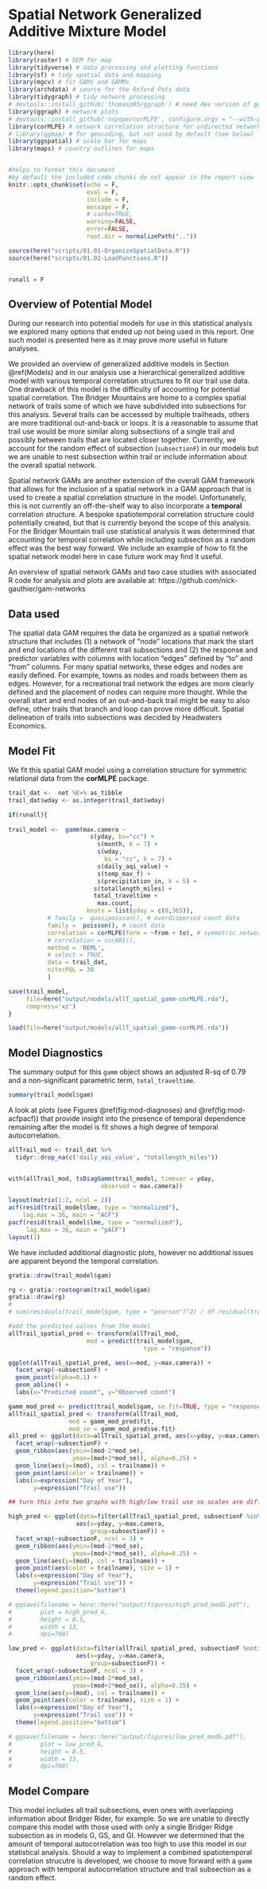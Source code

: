# Spatial Network Generalized Additive Mixture Model {#Spatial}

```r
library(here)
library(raster) # DEM for map
library(tidyverse) # data processing and plotting functions
library(sf) # tidy spatial data and mapping
library(mgcv) # fit GAMs and GAMMs
library(archdata) # source for the Oxford Pots data
library(tidygraph) # tidy network processing
# devtools::install_github('thomasp85/ggraph') # need dev version of ggraph 
library(ggraph) # network plots
# devtools::install_github('nspope/corMLPE', configure.args = "--with-proj-lib=/usr/local/lib/")
library(corMLPE) # network correlation structure for undirected networks
# library(ggmap) # for geocoding, but not used by default (see below)
library(ggspatial) # scale bar for maps
library(maps) # country outlines for maps


#helps to format this document 
#by default the included code chunks do not appear in the report view
knitr::opts_chunk$set(echo = F, 
                      eval = F,
                      include = F,
                      message = F, 
                      # cache=TRUE, 
                      warning=FALSE, 
                      error=FALSE, 
                      root.dir = normalizePath(".."))

source(here("scripts/01.01-OrganizeSpatialData.R"))
source(here("scripts/01.02-LoadFunctions.R"))


runall = F
```

## Overview of Potential Model

During our research into potential models for use in this statistical analysis we explored many options that ended up not being used in this report. One such model is presented here as it may prove more useful in future analyses. 

We provided an overview of generalized additive models in Section \@ref(Models) and in our analysis use a hierarchical generalized additive model with various temporal correlation structures to fit our trail use data. One drawback of this model is the difficulty of accounting for potential spatial correlation. The Bridger Mountains are home to a complex spatial network of trails some of which we have subdivided into subsections for this analysis. Several trails can be accessed by multiple trailheads, others are more traditional out-and-back or loops. It is a reasonable to assume that trail use would be more similar along subsections of a single trail and possibly between trails that are located closer together. Currently, we account for the random effect of subsection (`subsectionF`) in our models but we are unable to nest subsection within trail or include information about the overall spatial network. 

Spatial network GAMs are another extension of the overall GAM framework that allows for the inclusion of a spatial network in a GAM approach that is used to create a spatial correlation structure in the model. Unfortunately, this is not currently an off-the-shelf way to also incorporate a **temporal** correlation structure. A bespoke spatiotemporal correlation structure could potentially created, but that is currently beyond the scope of this analysis. For the Bridger Mountain trail use statistical analysis it was determined that accounting for temporal correlation while including subsection as a random effect was the best way forward. We include an example of how to fit the spatial network model here in case future work may find it useful. 

An overview of spatial network GAMs and two case studies with associated R code for analysis and plots are available at: https://github.com/nick-gauthier/gam-networks

## Data used

The spatial data GAM requires the data be organized as a spatial network structure that includes (1)  a network of "node" locations that mark the start and end locations of the different trail subsections and (2) the response and predictor variables with columns with location "edges" defined by  "to" and "from" columns. For many spatial networks, these edges and nodes are easily defined. For example, towns as nodes and roads between them as edges. However, for a recreational trail network the edges are more clearly defined and the placement of nodes can require more thought. While the overall start and end nodes of an out-and-back trail might be easy to also define, other trails that branch and loop can prove more difficult. Spatial delineation of trails into subsections was decided by Headwaters Economics. 

## Model Fit

We fit this spatial GAM model using a correlation structure for symmetric relational data from the **corMLPE** package. 

```r
trail_dat <-  net %E>% as_tibble
trail_dat$wday <- as.integer(trail_dat$wday)

if(runall){
  
trail_model <-  gamm(max.camera ~  
                       s(yday, bs="cc") +
                         s(month, k = 7) +
                         s(wday,
                           bs = "cc", k = 7) +
                         s(daily_aqi_value) +
                         s(temp_max_f) +
                         s(precipitation_in, k = 5) +
                        s(totallength_miles) +
                        total_traveltime +
                         max.count,
                      knots = list(yday = c(0,365)),
           # family =  quasipoisson(), # overdispersed count data
           family =  poisson(), # count data
           correlation = corMLPE(form = ~from + to), # symmetric network correlation structure
           # correlation = corAR1(),
           method = 'REML',
           # select = TRUE,
           data = trail_dat, 
           niterPQL = 30
           )

save(trail_model, 
     file=here("output/models/allT_spatial_gamm-corMLPE.rda"), 
     compress='xz')
}

load(file=here("output/models/allT_spatial_gamm-corMLPE.rda"))

```

## Model Diagnostics

The summary output for this `gamm` object shows an adjusted R-sq of 0.79 and a non-significant parametric term, `total_traveltime`. 

```r
summary(trail_model$gam)
```

A look at plots (see Figures \@ref(fig:mod-diagnoses) and \@ref(fig:mod-acfpacf)) that provide insight into the presence of temporal dependence remaining after the model is fit shows a high degree of temporal autocorrelation. 

```r
allTrail_mod <- trail_dat %>% 
  tidyr::drop_na(c('daily_aqi_value', "totallength_miles"))


with(allTrail_mod, tsDiagGamm(trail_model, timevar = yday,
                          observed = max.camera))
```

```r

layout(matrix(1:2, ncol = 2))
acf(resid(trail_model$lme, type = "normalized"), 
    lag.max = 36, main = "ACF")
pacf(resid(trail_model$lme, type = "normalized"),
     lag.max = 36, main = "pACF")
layout(1)

```
We have included additional diagnostic plots, however no additional issues are apparent beyond the temporal correlation.

```r
gratia::draw(trail_model$gam)
```

```r

rg <- gratia::rootogram(trail_model$gam)
gratia::draw(rg)
# 
# sum(residuals(trail_model$gam, type = "pearson")^2) / df.residual(trail_model$gam)

```

```r

#add the predicted values from the model 
allTrail_spatial_pred <- transform(allTrail_mod, 
                      mod = predict(trail_model$gam, 
                                      type = "response"))

ggplot(allTrail_spatial_pred, aes(x=mod, y=max.camera)) +
  facet_wrap(~subsectionF) +
  geom_point(alpha=0.1) +
  geom_abline() +
  labs(x="Predicted count", y="Observed count")
```

```r
gamm_mod_pred <- predict(trail_model$gam, se.fit=TRUE, type = "response")
allTrail_spatial_pred <- transform(allTrail_mod, 
                 mod = gamm_mod_pred$fit, 
                 mod_se = gamm_mod_pred$se.fit)
all_pred <- ggplot(data=allTrail_spatial_pred, aes(x=yday, y=max.camera, group=subsectionF)) +
  facet_wrap(~subsectionF) +
  geom_ribbon(aes(ymin=(mod-2*mod_se),
                  ymax=(mod+2*mod_se)), alpha=0.25) +
  geom_line(aes(y=(mod), col = trailname)) +
  geom_point(aes(color = trailname)) +
  labs(x=expression("Day of Year"),
       y=expression("Trail use"))

## turn this into two graphs with high/low trail use so scales are different and we can see low trail use subsections better

high_pred <- ggplot(data=filter(allTrail_spatial_pred, subsectionF %in% high_use),
                   aes(x=yday, y=max.camera, 
                       group=subsectionF)) +
  facet_wrap(~subsectionF, ncol = 3) +
  geom_ribbon(aes(ymin=(mod-2*mod_se),
                  ymax=(mod+2*mod_se)), alpha=0.25) +
  geom_line(aes(y=(mod), col = trailname)) +
  geom_point(aes(color = trailname), size = 1) +
  labs(x=expression("Day of Year"),
       y=expression("Trail use")) + 
  theme(legend.position="bottom")

# ggsave(filename = here::here("output/figures/high_pred_modG.pdf"),
#        plot = high_pred_G,
#        height = 8.5, 
#        width = 13,
#        dpi=700)

low_pred <- ggplot(data=filter(allTrail_spatial_pred, subsectionF %notin% c("NA", high_use)),
                   aes(x=yday, y=max.camera, 
                       group=subsectionF)) +
  facet_wrap(~subsectionF, ncol = 3) +
  geom_ribbon(aes(ymin=(mod-2*mod_se),
                  ymax=(mod+2*mod_se)), alpha=0.25) +
  geom_line(aes(y=(mod), col = trailname)) +
  geom_point(aes(color = trailname), size = 1) +
  labs(x=expression("Day of Year"),
       y=expression("Trail use")) + 
  theme(legend.position="bottom")

# ggsave(filename = here::here("output/figures/low_pred_modG.pdf"),
#        plot = low_pred_G,
#        height = 8.5, 
#        width = 13,
#        dpi=700)
```

## Model Compare

This model includes all trail subsections, even ones with overlapping information about Bridger Rider, for example. So we are unable to directly compare this model with those used with only a single Bridger Ridge subsection as in models G, GS, and GI. However we determined that the amount of temporal autocorrelation was too high to use this model in our statistical analysis. Should a way to implement a combined spatiotemporal correlation strucutre is developed, we choose to move forward with a `gamm` approach with temporal autocorrelation structure and trail subsection as a random effect. 

